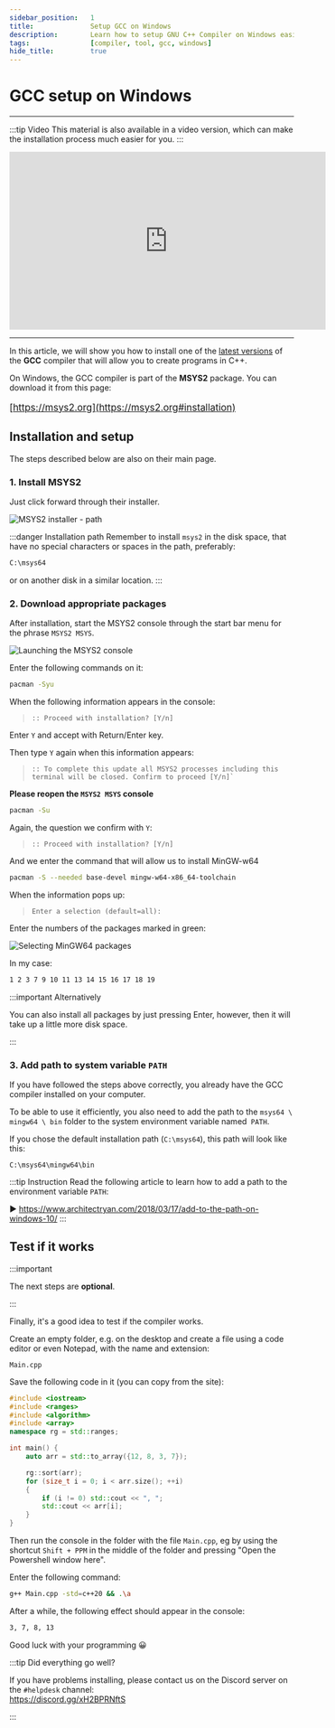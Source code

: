 ```yaml
---
sidebar_position:	1
title:				Setup GCC on Windows
description:		Learn how to setup GNU C++ Compiler on Windows easily.
tags:				[compiler, tool, gcc, windows]
hide_title:			true
---
```



# GCC setup on Windows

<hr/>

:::tip Video
This material is also available in a video version, which can make
the installation process much easier for you.
:::

<center>
<iframe
	width="560"
	height="315"
	src="https://www.youtube.com/embed/lNcgXUj6Iig"
	title="YouTube video player"
	frameBorder="0"
	allow="accelerometer; autoplay; clipboard-write; encrypted-media; gyroscope; picture-in-picture"
	allowFullScreen>
</iframe>
</center>

<hr/>

In this article, we will show you how to install one of the <u>latest versions</u>
of the **GCC** compiler that will allow you to create programs in C++.

On Windows, the GCC compiler is part of the **MSYS2** package.
You can download it from this page:

<big>


[https://msys2.org](https://msys2.org#installation)


</big>

## Installation and setup

The steps described below are also on their main page.

### 1. Install MSYS2

Just click forward through their installer.

<Image center
		desc="Preview"
		alt="MSYS2 installer - path"
		src="https://www.msys2.org/images/install-2-path.png"
	/>

:::danger Installation path
Remember to install `msys2` in the disk space,
that have no special characters or spaces in the path,
preferably:

```sh title="✔ Correct path"
C:\msys64
```

or on another disk in a similar location.
:::

### 2. Download appropriate packages

After installation, start the MSYS2 console through the start bar menu for the phrase `MSYS2 MSYS`.

<Image center
		desc="Preview"
		alt="Launching the MSYS2 console"
		src="/img/tutorials/tools/msys2/run-msys2-pl.png"
	/>

Enter the following commands on it:


```sh title="🔹 1. Updating the package database"
pacman -Syu
```

When the following information appears in the console:
> ```
> :: Proceed with installation? [Y/n]
> ```

Enter `Y` and accept with Return/Enter key.

Then type `Y` again when this information appears:

> ```
> :: To complete this update all MSYS2 processes including this terminal will be closed. Confirm to proceed [Y/n]`
> ```

**Please reopen the `MSYS2 MSYS` console**

```sh title="🔹 2. Base packages update"
pacman -Su
```

Again, the question we confirm with `Y`:

> ```
> :: Proceed with installation? [Y/n]
> ```

And we enter the command that will allow us to install MinGW-w64

```sh title="🔹 3. Installing MinGW-w64 packages"
pacman -S --needed base-devel mingw-w64-x86_64-toolchain
```

When the information pops up:

> ```
> Enter a selection (default=all): 
> ```

Enter the numbers of the packages marked in green:

<Image center
		desc="Preview"
		alt="Selecting MinGW64 packages"
		src="/img/tutorials/tools/msys2/mingw-packages.png"
	/>

In my case:

```sh title="🔹 4. Installed package numbers"
1 2 3 7 9 10 11 13 14 15 16 17 18 19
```

:::important Alternatively

You can also install all packages by just pressing Enter,
however, then it will take up a little more disk space.

:::

### 3. Add path to system variable `PATH`

If you have followed the steps above correctly,
you already have the GCC compiler installed on your computer.

To be able to use it efficiently, you also need to add the path
to the `msys64 \ mingw64 \ bin` folder to the system environment
variable named` PATH`.

If you chose the default installation path (`C:\msys64`),
this path will look like this:

```
C:\msys64\mingw64\bin
```

:::tip Instruction
Read the following article to learn how to add a path to the environment variable `PATH`:

▶ https://www.architectryan.com/2018/03/17/add-to-the-path-on-windows-10/
:::

## Test if it works

:::important

The next steps are **optional**.

:::

Finally, it's a good idea to test if the compiler works.

Create an empty folder, e.g. on the desktop and create a file using a code editor or even Notepad,
with the name and extension:

`Main.cpp`

Save the following code in it (you can copy from the site):

```cpp title="Main.cpp - C++20 support checking code"
#include <iostream>
#include <ranges>
#include <algorithm>
#include <array>
namespace rg = std::ranges;

int main() {
	auto arr = std::to_array({12, 8, 3, 7});

	rg::sort(arr);
	for (size_t i = 0; i < arr.size(); ++i)
	{
		if (i != 0) std::cout << ", ";
		std::cout << arr[i];
	}
}
```

Then run the console in the folder with the file `Main.cpp`,
eg by using the shortcut `Shift + PPM` in the middle of the folder
and pressing "Open the Powershell window here".

Enter the following command:

```sh title="🔹 Compile & run command"
g++ Main.cpp -std=c++20 && .\a
```

After a while, the following effect should appear in the console:

```sh title="✔ Correct result"
3, 7, 8, 13
```

Good luck with your programming 😀

:::tip Did everything go well?

If you have problems installing, please contact us on the Discord server on the `#helpdesk` channel:  
https://discord.gg/xH2BPRNftS

:::


